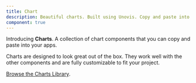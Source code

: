 ```yaml
---
title: Chart
description: Beautiful charts. Built using Unovis. Copy and paste into your apps.
component: true
---
```


Introducing **Charts**. A collection of chart components that you can copy and paste into your apps.

<ComponentPreview
  name="bar-chart-interactive"
  class="[&_.preview>div:not(:has(table))]:sm:max-w-full [&_.preview>div]:border-none [&_.preview>div]:shadow-none [&_.preview]:block [&_.preview]:border-t [&_.preview]:p-0 [&_.preview]:lg:min-h-[404px]"
  hideCode
/>

Charts are designed to look great out of the box. They work well with the other components and are fully customizable to fit your project.

[Browse the Charts Library](/charts).
